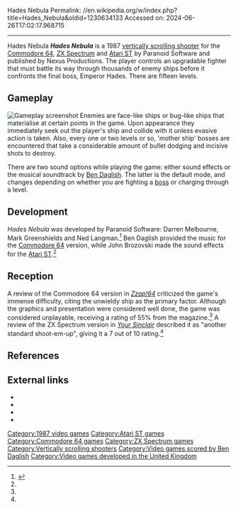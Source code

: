 Hades Nebula
Permalink: //en.wikipedia.org/w/index.php?title=Hades_Nebula&oldid=1230634133
Accessed on: 2024-06-26T17:02:17.968715



------
Hades Nebula
{{Infobox video game
|title = Hades Nebula
|image = Hades Nebula coverart.jpeg
|caption = C64 box cover
|developer = Paranoid Software
|publisher = Nexus Productions
|designer = 
|series = 
|engine = 
|released = 30 April 1987 (C64), 21 May 1987 (Atari ST/Spectrum)<ref name=screenseen>{{cite magazine|magazine=[[Computer and Video Games]]|title=Screen Seen|page=117|issue=68|date=June 1987|url=https://archive.org/details/Computer_Video_Games_Issue_068_1987-06_EMAP_Publishing_GB/page/n115/mode/2up/}}</ref>
|genre = [[Scrolling shooter]]
|modes = [[Single-player video game|Single-player]]
|platforms = [[Atari ST]], [[Commodore 64]], [[ZX Spectrum]]
}}
'''''Hades Nebula''''' is a 1987 [[scrolling shooter|vertically scrolling shooter]] for the [[Commodore 64]], [[ZX Spectrum]] and [[Atari ST]] by Paranoid Software and published by Nexus Productions. The player controls an upgradable fighter that must battle its way through thousands of enemy ships before it confronts the final boss, Emperor Hades. There are fifteen levels.

==Gameplay==
[[Image:Hades Nebula gameplay.png|thumb|left|Gameplay screenshot]]
Enemies are face-like ships or bug-like ships that materialise at certain points in the game. Upon appearance they immediately seek out the player's ship and collide with it unless evasive action is taken. Also, every one or two levels or so, 'mother ship' bosses are encountered that take a considerable amount of bullet dodging and incisive shots to destroy.

There are two sound options while playing the game: either sound effects or the musical soundtrack by [[Ben Daglish]]. The latter is the default mode, and changes depending on whether you are fighting a [[Boss (video games)|boss]] or charging through a level.

==Development==
''Hades Nebula'' was developed by Paranoid Software: Darren Melbourne, Mark Greenshields and Ned Langman.<ref name=retro>{{cite magazine|title=From The Archives: Nexus Productions|first=Richard|last=Hewison|journal=[[Retro Gamer]]|date=10 June 2021|issue=222|url=https://www.pressreader.com/uk/retro-gamer/20210610/281578063589940|access-date=5 October 2023|publisher=[[Future plc]]}}</ref> Ben Daglish provided the music for the [[Commodore 64]] version, while John Brozovski made the sound effects for the [[Atari ST]].<ref name=screenseen />

==Reception==
{{VG Reviews
|CRASH = 51%<ref>{{cite magazine|magazine=[[Crash (magazine)|Crash]]|title=Reviews|page=32|issue=43|date=August 1987|url=https://archive.org/details/Crash_No._43_1987-08_Newsfield_GB/page/n31/mode/2up/}}</ref>
|CVG =  35/40 (C64/Spectrum)<ref>{{cite magazine|magazine=[[Computer and Video Games]]|title=Reviews|last=Metcalfe|first=Tim|page=36|issue=70|date=August 1987|url=https://archive.org/details/Computer_Video_Games_Issue_070_1987-08_EMAP_Publishing_GB/page/n35/mode/2up/}}</ref><br/> 28/40 (ST)<ref>{{cite magazine|magazine=[[Computer and Video Games]]|title=Reviews|pages=84–85|issue=72|date=October 1987|url=https://archive.org/details/ComputerAndVideoGamesIssue072Oct87/page/n83/mode/2up/}}</ref>
|SUser = {{rating|7|10}}<ref>{{cite magazine|magazine=[[Sinclair User]]|title=Arcade Review|last=Howard|first=Tamara|page=78|issue=65|date=August 1987|url=https://archive.org/details/sinclair-user-magazine-065/page/n77/mode/2up}}</ref>
|YSinclair = 7/10<ref name=YSinclair>{{citation | periodical=[[Your Sinclair]] | title=Your Sinclar review: Hades Nebula | year=1987}}</ref>
|Z64 = 55%<ref name = "zzap">{{citation | date = Aug 1987 | periodical = [[Zzap!64]] | title = Zzap! Test: Hades Nebula | pages = 96}}</ref>
| rev1 = ''[[ST Action]]''
| rev1Score = 78%<ref>{{cite magazine|magazine=[[ST Action]]|title=Hades Nebula, Nexus|page=18|volume=1|issue=1|date=May 1988|url=https://archive.org/details/ST_Action_Volume_1_Issue_1_1988-05_Gollner_Publishing_GB/page/n19/mode/2up/}}</ref>
}}

A review of the Commodore 64 version in ''[[Zzap!64]]'' criticized the game's immense difficulty, citing the unwieldy ship as the primary factor. Although the graphics and presentation were considered well done, the game was considered unplayable, receiving a rating of 55% from the magazine.<ref name = "zzap"/> A review of the ZX Spectrum version in ''[[Your Sinclair]]'' described it as "another standard shoot-em-up", giving it a 7 out of 10 rating.<ref name=YSinclair/>

==References==
{{reflist}}

==External links==
* {{Internet Archive game|/Hades_Nebula_1987_Paranoid_Software}}
* {{WoS game|id=0002204|name=Hades Nebula}}
* {{lemon64 game|name=Hades Nebula|id=1134}}
* {{atarimania|id=25201}}

[[Category:1987 video games]]
[[Category:Atari ST games]]
[[Category:Commodore 64 games]]
[[Category:ZX Spectrum games]]
[[Category:Vertically scrolling shooters]]
[[Category:Video games scored by Ben Daglish]]
[[Category:Video games developed in the United Kingdom]]